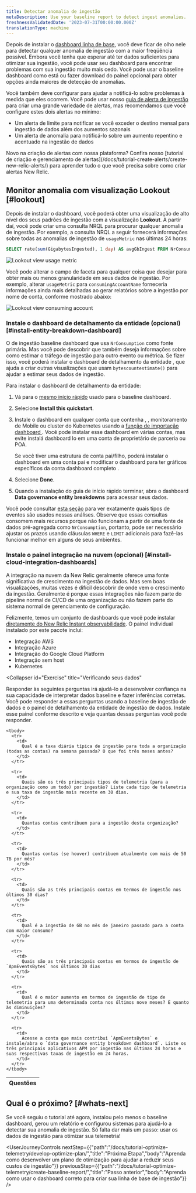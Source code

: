 ```yaml
---
title: Detectar anomalia de ingestão
metaDescription: Use your baseline report to detect ingest anomalies.
freshnessValidatedDate: '2023-07-31T00:00:00.000Z'
translationType: machine
---
```


Depois de instalar o [dashboard linha de base](/docs/tutorial-optimize-telemetry/create-baseline-report/), você deve ficar de olho nele para detectar qualquer anomalia de ingestão com a maior freqüência possível. Embora você tenha que esperar até ter dados suficientes para otimizar sua ingestão, você pode usar seu dashboard para encontrar problemas com sua ingestão muito mais cedo. Você pode usar o baseline dashboard como está ou fazer download do painel opcional para obter opções ainda maiores de detecção de anomalias.

Você também deve configurar <InlinePopover type="alerts"/>para ajudar a notificá-lo sobre problemas à medida que eles ocorrem. Você pode usar nosso [guia de alerta de ingestão](/docs/accounts/accounts-billing/new-relic-one-pricing-billing/usage-queries-alerts) para criar uma grande variedade de alertas, mas recomendamos que você configure estes dois alertas no mínimo:

* Um alerta de limite para notificar se você exceder o destino mensal para ingestão de dados além dos aumentos sazonais
* Um alerta de anomalia para notificá-lo sobre um aumento repentino e acentuado na ingestão de dados

<Callout variant="tip">
  Novo na criação de alertas com nossa plataforma? Confira nosso [tutorial de criação e gerenciamento de alertas](/docs/tutorial-create-alerts/create-new-relic-alerts/) para aprender tudo o que você precisa sobre como criar alertas New Relic.
</Callout>

## Monitor anomalia com visualização Lookout [#lookout]

Depois de instalar o dashboard, você poderá obter uma visualização de alto nível dos seus padrões de ingestão com a visualização <DNT>**Lookout**</DNT>. A partir daí, você pode criar uma consulta NRQL para procurar qualquer anomalia de ingestão. Por exemplo, a consulta NRQL a seguir fornecerá informações sobre todas as anomalias de ingestão de `usageMetric` nas últimas 24 horas:

```sql
SELECT rate(sum(GigabytesIngested), 1 day) AS avgGbIngest FROM NrConsumption WHERE productLine='DataPlatform' FACET usageMetric 
```

<img
  src="/images/oma-oe-dg_screenshot-crop_lookout-view-telem-type.webp"
  alt="Lookout view usage metric"
  title="Lookout view usage metric"
/>

Você pode alterar o campo de faceta para qualquer coisa que desejar para obter mais ou menos granularidade em seus dados de ingestão. Por exemplo, alterar `usageMetric` para `consumingAccountName` forneceria informações ainda mais detalhadas ao gerar relatórios sobre a ingestão por nome de conta, conforme mostrado abaixo:

<img
  src="/images/oma-oe-dg_screenshot-crop_lookout-view-consuming-account.webp"
  alt="Lookout view consuming account"
  title="Lookout view consuming account"
/>

### Instale o dashboard de detalhamento da entidade (opcional) [#install-entity-breakdown-dashboard]

O de ingestão baseline dashboard que usa `NrConsumption` como fonte primária. Mas você pode descobrir que também deseja informações sobre como estimar o tráfego de ingestão para outro evento ou métrica. Se fizer isso, você poderá instalar o dashboard de detalhamento da entidade , que ajuda a criar outras visualizações que usam `bytescountestimate()` para ajudar a estimar seus dados de ingestão.

Para instalar o dashboard de detalhamento da entidade:

1. Vá para o [mesmo início rápido](https://onenr.io/0PoR8zpDYQG) usado para o baseline dashboard.

2. Selecione <DNT>**Install this quickstart**</DNT>.

3. Instale o dashboard em qualquer conta que contenha <InlinePopover type="apm"/>, <InlinePopover type="browser"/>, monitoramento de Mobile ou cluster do Kubernetes usando a [função de importação dashboard ](/docs/query-your-data/explore-query-data/dashboards/introduction-dashboards/#dashboards-import). Você pode instalar esse dashboard em várias contas, mas evite instalá dashboard lo em uma conta de proprietário de parceria ou POA.

   <Callout variant="tip">
     Se você tiver uma estrutura de conta pai/filho, poderá instalar o dashboard em uma conta pai e modificar o dashboard para ter gráficos específicos da conta dashboard completo .
   </Callout>

4. Selecione <DNT>**Done**</DNT>.

5. Quando a instalação do guia de início rápido terminar, abra o dashboard <DNT>**Data governance entity breakdowns**</DNT> para acessar seus dados.

Você pode consultar [esta seção](/docs/new-relic-solutions/observability-maturity/operational-efficiency/dg-baselining#understand-nr-consumption-metrics) para ver exatamente quais tipos de eventos são usados nessas análises. Observe que essas consultas consomem mais recursos porque não funcionam a partir de uma fonte de dados pré-agregada como `NrConsumption`, portanto, pode ser necessário ajustar os prazos usando cláusulas `WHERE` e `LIMIT` adicionais para fazê-las funcionar melhor em alguns de seus ambientes.

### Instale o painel integração na nuvem (opcional) [#install-cloud-integration-dashboards]

A integração na nuvem da New Relic geralmente oferece uma fonte significativa de crescimento na ingestão de dados. Mas sem boas visualizações, muitas vezes é difícil descobrir de onde vem o crescimento da ingestão. Geralmente é porque essas integrações não fazem parte do pipeline normal de CI/CD de uma organização ou não fazem parte do sistema normal de gerenciamento de configuração.

Felizmente, temos um conjunto de dashboards que você pode instalar [diretamente do New Relic Instant observabilidade](https://onenr.io/0EPwJJO9Ow7). O painel individual instalado por este pacote inclui:

* Integração AWS
* Integração Azure
* Integração do Google Cloud Platform
* Integração sem host
* Kubernetes

<Collapser
  id="Exercise"
  title="Verificando seus dados"
>
  Responder às seguintes perguntas irá ajudá-lo a desenvolver confiança na sua capacidade de interpretar dados baseline e fazer inferências corretas. Você pode responder a essas perguntas usando a baseline de ingestão de dados e o painel de detalhamento da entidade de ingestão de dados. Instale esse painel conforme descrito e veja quantas dessas perguntas você pode responder.

  <table>
    <thead>
      <tr>
        <th>
          Questões
        </th>
      </tr>
    </thead>

    <tbody>
      <tr>
        <td>
          Qual é a taxa diária típica de ingestão para toda a organização (todas as contas) na semana passada? O que foi três meses antes?
        </td>
      </tr>

      <tr>
        <td>
          Quais são os três principais tipos de telemetria (para a organização como um todo) por ingestão? Liste cada tipo de telemetria e sua taxa de ingestão mais recente em 30 dias.
        </td>
      </tr>

      <tr>
        <td>
          Quantas contas contribuem para a ingestão desta organização?
        </td>
      </tr>

      <tr>
        <td>
          Quantas contas (se houver) contribuem atualmente com mais de 50 TB por mês?
        </td>
      </tr>

      <tr>
        <td>
          Quais são as três principais contas em termos de ingestão nos últimos 30 dias?
        </td>
      </tr>

      <tr>
        <td>
          Qual é a ingestão de GB no mês de janeiro passado para a conta com maior consumo?
        </td>
      </tr>

      <tr>
        <td>
          Quais são as três principais contas em termos de ingestão de `ApmEventsBytes` nos últimos 30 dias
        </td>
      </tr>

      <tr>
        <td>
          Qual é o maior aumento em termos de ingestão de tipo de telemetria para uma determinada conta nos últimos nove meses? E quanto às diminuições?
        </td>
      </tr>

      <tr>
        <td>
          Acesse a conta que mais contribui `ApmEventsBytes` e instale/abra o `data governance entity breakdown dashboard`. Liste os três principais aplicativos APM por ingestão nas últimas 24 horas e suas respectivas taxas de ingestão em 24 horas.
        </td>
      </tr>
    </tbody>
  </table>
</Collapser>

## Qual é o próximo? [#whats-next]

Se você seguiu o tutorial até agora, instalou pelo menos o baseline dashboard, gerou um relatório e configurou sistemas para ajudá-lo a detectar sua anomalia de ingestão. Só falta dar mais um passo: usar os dados de ingestão para otimizar sua telemetria!

<UserJourneyControls
  nextStep={{"path":"/docs/tutorial-optimize-telemetry/develop-optimize-plan/","title":"Próxima Etapa","body":"Aprenda como desenvolver um plano de otimização para ajudar a reduzir seus custos de ingestão"}}
  previousStep={{"path":"/docs/tutorial-optimize-telemetry/create-baseline-report/","title":"Passo anterior","body":"Aprenda como usar o dashboard correto para criar sua linha de base de ingestão"}}
/>
